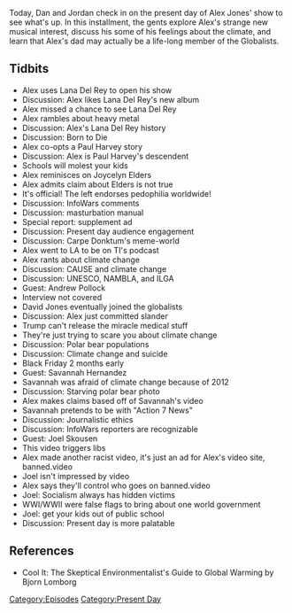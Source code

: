 {{DEFAULTSORT:
    #_EPISODE_0347:September 23, 2019
}}{{Episode
    | title           = September 23, 2019
    | caption         = Listen to this episode on [https://knowledgefight.libsyn.com/knowledge-fight-september-23-2019 Libsyn] [https://open.spotify.com/episode/3Eo8kEeMynCkGzEjzEQM9o Spotify]
    | episodeNumber   = 347
    | length          = 02:00:40
    | airDate         = September 25, 2019
    | coverageDate    = September 23, 2019
    | episodeType     = [[:Category:Present Day|Present Day]]
    | appearance      = [[Lana Del Rey]], [[Paul Harvey]], [[Joycelyn Elders]], [[Andrew Pollock]], [[Savannah Hernandez]], [[Joel Skousen]]
    | previousEpisode = [[346: April 11-14, 2013]]
    | nextEpisode     = [[348: September 24-25, 2019]]
}}

{{Stub}}

Today, Dan and Jordan check in on the present day of Alex Jones' show to see what's up. In this installment, the gents explore Alex's strange new musical interest, discuss his some of his feelings about the climate, and learn that Alex's dad may actually be a life-long member of the Globalists.

==Tidbits==

*Alex uses Lana Del Rey to open his show
*Discussion: Alex likes Lana Del Rey's new album
*Alex missed a chance to see Lana Del Rey
*Alex rambles about heavy metal
*Discussion: Alex's Lana Del Rey history
*Discussion: Born to Die
*Alex co-opts a Paul Harvey story
*Discussion: Alex is Paul Harvey's descendent
*Schools will molest your kids
*Alex reminisces on Joycelyn Elders
*Alex admits claim about Elders is not true
*It's official! The left endorses pedophilia worldwide!
*Discussion: InfoWars comments
*Discussion: masturbation manual
*Special report: supplement ad
*Discussion: Present day audience engagement
*Discussion: Carpe Donktum's meme-world
*Alex went to LA to be on TI's podcast
*Alex rants about climate change
*Discussion: CAUSE and climate change
*Discussion: UNESCO, NAMBLA, and ILGA
*Guest: Andrew Pollock
*Interview not covered
*David Jones eventually joined the globalists
*Discussion: Alex just committed slander
*Trump can't release the miracle medical stuff
*They're just trying to scare you about climate change
*Discussion: Polar bear populations
*Discussion: Climate change and suicide
*Black Friday 2 months early
*Guest: Savannah Hernandez
*Savannah was afraid of climate change because of 2012
*Discussion: Starving polar bear photo
*Alex makes claims based off of Savannah's video
*Savannah pretends to be with "Action 7 News"
*Discussion: Journalistic ethics
*Discussion: InfoWars reporters are recognizable
*Guest: Joel Skousen
*This video triggers libs
*Alex made another racist video, it's just an ad for Alex's video site, banned.video
*Joel isn't impressed by video
*Alex says they'll control who goes on banned.video
*Joel: Socialism always has hidden victims
*WWI/WWII were false flags to bring about one world government
*Joel: get your kids out of public school
*Discussion: Present day is more palatable

==References==

*Cool It: The Skeptical Environmentalist's Guide to Global Warming by Bjorn Lomborg

[[Category:Episodes]]
[[Category:Present Day]]

